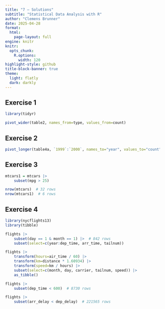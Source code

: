 ```yaml
---
title: "7 – Solutions"
subtitle: "Statistical Data Analysis with R"
author: "Clemens Brunner"
date: 2025-04-28
format:
  html:
    page-layout: full
engine: knitr
knitr:
  opts_chunk: 
    R.options:
      width: 120
highlight-style: github
title-block-banner: true
theme:
  light: flatly
  dark: darkly
---
```


## Exercise 1

```r
library(tidyr)

pivot_wider(table2, names_from=type, values_from=count)
```


## Exercise 2

```r
pivot_longer(table4a, `1999`:`2000`, names_to="year", values_to="count")
```


## Exercise 3

```r
mtcars1 = mtcars |>
    subset(mpg > 25)

nrow(mtcars)  # 32 rows
nrow(mtcars1)  # 6 rows
```


## Exercise 4

```r
library(nycflights13)
library(tibble)

flights |>
    subset(day == 1 & month == 1) |>  # 842 rows
    subset(select=c(year:dep_time, arr_time, tailnum))

flights |>
    transform(hours=air_time / 60) |>
    transform(km=distance * 1.60934) |>
    transform(speed=km / hours) |>
    subset(select=c(month, day, carrier, tailnum, speed)) |>
    as_tibble()

flights |>
    subset(dep_time < 600)  # 8730 rows

flights |>
    subset(arr_delay < dep_delay)  # 221565 rows
```
